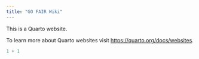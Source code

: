 ```yaml
---
title: "GO FAIR Wiki"
---
```


This is a Quarto website.

To learn more about Quarto websites visit <https://quarto.org/docs/websites>.

```r
1 + 1
```

